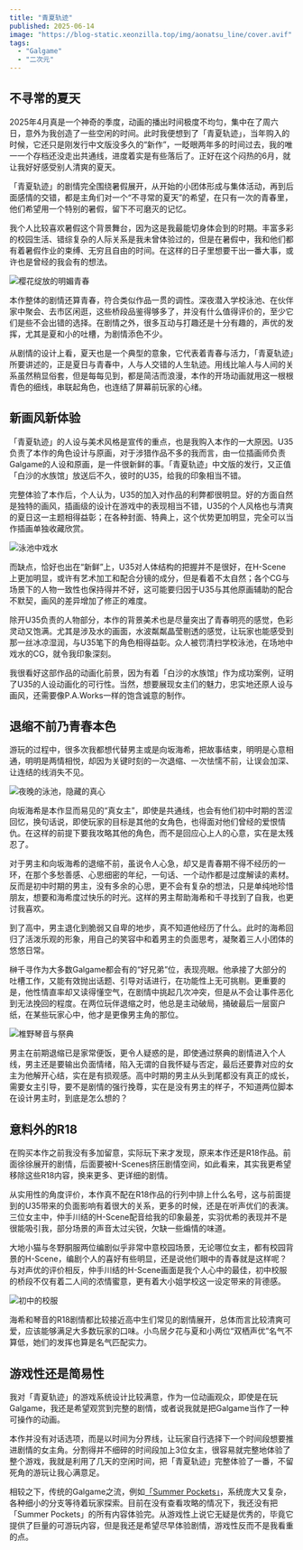 ```yaml
---
title: "青夏轨迹"
published: 2025-06-14
image: "https://blog-static.xeonzilla.top/img/aonatsu_line/cover.avif"
tags: 
  - "Galgame"
  - "二次元"
---
```

## 不寻常的夏天
2025年4月真是一个神奇的季度，动画的播出时间极度不均匀，集中在了周六日，意外为我创造了一些空闲的时间。此时我便想到了「青夏轨迹」，当年购入的时候，它还只是刚发行中文版没多久的“新作”，一眨眼两年多的时间过去，我的唯一一个存档还没走出共通线，进度着实是有些落后了。正好在这个闷热的6月，就让我好好感受别人清爽的夏天。

「青夏轨迹」的剧情完全围绕暑假展开，从开始的小团体形成与集体活动，再到后面感情的交错，都是主角们对一个“不寻常的夏天”的希望，在只有一次的青春里，他们希望用一个特别的暑假，留下不可磨灭的记忆。

我个人比较喜欢暑假这个背景舞台，因为这是我最能切身体会到的时期。丰富多彩的校园生活、错综复杂的人际关系是我未曾体验过的，但是在暑假中，我和他们都有着暑假作业的束缚、无穷且自由的时间。在这样的日子里想要干出一番大事，或许也是曾经的我会有的想法。

![樱花绽放的明媚青春](https://blog-static.xeonzilla.top/img/aonatsu_line/01.avif "樱花绽放的明媚青春")

本作整体的剧情还算青春，符合类似作品一贯的调性。深夜潜入学校泳池、在伙伴家中聚会、去市区闲逛，这些桥段品鉴得够多了，并没有什么值得评价的，至少它们是些不会出错的选择。在剧情之外，很多互动与打趣还是十分有趣的，声优的发挥，尤其是夏和小的吐槽，为剧情添色不少。

从剧情的设计上看，夏天也是一个典型的意象，它代表着青春与活力，「青夏轨迹」所要讲述的，正是夏日与青春中，人与人交错的人生轨迹。用线比喻人与人间的关系虽然稍显俗套，但是每每见到，都是简洁而浪漫，本作的开场动画就用这一根根青色的细线，串联起角色，也连结了屏幕前玩家的心绪。

## 新画风新体验
「青夏轨迹」的人设与美术风格是宣传的重点，也是我购入本作的一大原因。U35负责了本作的角色设计与原画，对于涉猎作品不多的我而言，由一位插画师负责Galgame的人设和原画，是一件很新鲜的事。「青夏轨迹」中文版的发行，又正值「白沙的水族馆」放送后不久，彼时的U35，给我的印象相当不错。

完整体验了本作后，个人认为，U35的加入对作品的利弊都很明显。好的方面自然是独特的画风，插画级的设计在游戏中的表现相当不错，U35的个人风格也与清爽的夏日这一主题相得益彰；在各种封面、特典上，这个优势更加明显，完全可以当作插画单独收藏欣赏。

![泳池中戏水](https://blog-static.xeonzilla.top/img/aonatsu_line/02.avif "泳池中戏水")

而缺点，恰好也出在“新鲜”上，U35对人体结构的把握并不是很好，在H-Scene上更加明显，或许有艺术加工和配合分镜的成分，但是看着不太自然；各个CG与场景下的人物一致性也保持得并不好，这可能要归因于U35与其他原画辅助的配合不默契，画风的差异增加了修正的难度。

除开U35负责的人物部分，本作的背景美术也是尽量突出了青春明亮的感觉，色彩灵动又饱满。尤其是涉及水的画面，水波粼粼晶莹剔透的感觉，让玩家也能感受到那一丝冰凉湿润，与U35笔下的角色相得益彰。众人被罚清扫学校泳池，在场地中戏水的CG，就令我印象深刻。

我很看好这部作品的动画化前景，因为有着「白沙的水族馆」作为成功案例，证明了U35的人设动画化的可行性。当然，想要展现女主们的魅力，忠实地还原人设与画风，还需要像P.A.Works一样的饱含诚意的制作。

## 退缩不前乃青春本色
游玩的过程中，很多次我都想代替男主或是向坂海希，把故事结束，明明是心意相通，明明是两情相悦，却因为关键时刻的一次退缩、一次怯懦不前，让误会加深、让连结的线消失不见。

![夜晚的泳池，隐藏的真心](https://blog-static.xeonzilla.top/img/aonatsu_line/03.avif "夜晚的泳池，隐藏的真心")

向坂海希是本作显而易见的“真女主”，即使是共通线，也会有他们初中时期的苦涩回忆，换句话说，即使玩家的目标是其他的女角色，也得面对他们曾经的爱恨情仇。在这样的前提下要我攻略其他的角色，而不是回应心上人的心意，实在是太残忍了。

对于男主和向坂海希的退缩不前，虽说令人心急，却又是青春期不得不经历的一环，在那个多愁善感、心思细密的年纪，一句话、一个动作都是过度解读的素材。反而是初中时期的男主，没有多余的心思，更不会有复杂的想法，只是单纯地珍惜朋友，想要和海希度过快乐的时光。这样的男主帮助海希和千寻找到了自我，也更讨我喜欢。

到了高中，男主退化到脆弱又自卑的地步，真不知道他经历了什么。此时的海希回归了活泼乐观的形象，用自己的笑容中和着男主的负面思考，凝聚着三人小团体的悠悠日常。

榊千寻作为大多数Galgame都会有的“好兄弟”位，表现亮眼。他承接了大部分的吐槽工作，又能有效抛出话题、引导对话进行，在功能性上无可挑剔。更重要的是，他性情直率却又读得懂空气，在剧情中挑起几次冲突，但是从不会让事件恶化到无法挽回的程度。在两位玩伴退缩之时，他总是主动破局，捅破最后一层窗户纸，在某些玩家心中，他才是更像男主角的那位。

![椎野琴音与祭典](https://blog-static.xeonzilla.top/img/aonatsu_line/04.avif "椎野琴音与祭典")

男主在前期退缩已是家常便饭，更令人疑惑的是，即使通过祭典的剧情进入个人线，男主还是要输出负面情绪，陷入无谓的自我怀疑与否定，最后还要靠对应的女主为他解开心结，实在是有损观感。高中时期的男主从头到尾都没有真正的成长，需要女主引导，要不是剧情的强行挽尊，实在是没有男主的样子，不知道两位脚本在设计男主时，到底是怎么想的？

## 意料外的R18
在购买本作之前我没有多加留意，实际玩下来才发现，原来本作还是R18作品。前面徐徐展开的剧情，后面要被H-Scenes挤压剧情空间，如此看来，其实我更希望移除这些R18内容，换来更多、更详细的剧情。

从实用性的角度评价，本作真不配在R18作品的行列中排上什么名号，这与前面提到的U35带来的负面影响有着很大的关系，更多的时候，还是在听声优们的表演。三位女主中，仲手川结的H-Scene配音给我的印象最差，实羽优希的表现并不是很能吸引我，部分场景的声音太过尖锐，欠缺一些煽情的味道。

大地小猫与冬野胴服两位编剧似乎非常中意校园场景，无论哪位女主，都有校园背景的H-Scene，编剧个人的喜好有些明显，还是说他们眼中的青春就是这样呢？与对声优的评价相反，仲手川结的H-Scene画面是我个人心中的最佳，初中校服的桥段不仅有着二人间的浓情蜜意，更有着大小姐学校这一设定带来的背德感。

![初中的校服](https://blog-static.xeonzilla.top/img/aonatsu_line/05.avif "初中的校服")

海希和琴音的R18剧情都比较接近高中生们常见的剧情展开，总体而言比较清爽可爱，应该能够满足大多数玩家的口味。小鸟居夕花与夏和小两位“双栖声优”名气不算低，她们的发挥也算是名气匹配实力。

## 游戏性还是简易性
我对「青夏轨迹」的游戏系统设计比较满意，作为一位动画观众，即使是在玩Galgame，我还是希望观赏到完整的剧情，或者说我就是把Galgame当作了一种可操作的动画。

本作并没有对话选项，而是以时间为分界线，让玩家自行选择下一个时间段想要推进剧情的女主角。分割得并不细碎的时间段加上3位女主，很容易就完整地体验了整个游戏，我就是利用了几天的空闲时间，把「青夏轨迹」完整体验了一番，不留死角的游玩让我心满意足。

相较之下，传统的Galgame之流，例如[「Summer Pockets」](/posts/summer_pockets/)，系统庞大又复杂，各种细小的分支等待着玩家探索。目前在没有查看攻略的情况下，我还没有把「Summer Pockets」的所有内容体验完。从游戏性上说它无疑是优秀的，毕竟它提供了巨量的可游玩内容，但是我还是希望尽早体验剧情，游戏性反而不是我看重的点。

